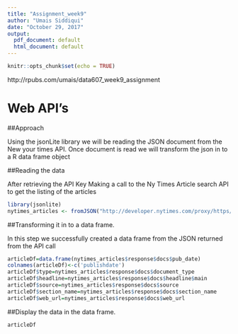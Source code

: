 ```yaml
---
title: "Assignment_week9"
author: "Umais Siddiqui"
date: "October 29, 2017"
output:
  pdf_document: default
  html_document: default
---
```


```r
knitr::opts_chunk$set(echo = TRUE)

```

http://rpubs.com/umais/data607_week9_assignment


# Web API's

##Approach

Using the jsonLite library we will be reading the JSON document from the New your times API. Once document is read we will transform the json in to a R data frame object

##Reading the data

After retrieving the API Key Making a call to the Ny Times Article search API to get the listing of the articles
```r
library(jsonlite)
nytimes_articles <- fromJSON("http://developer.nytimes.com/proxy/https/api.nytimes.com/svc/search/v2/articlesearch.json?api-key=d0aaa22b5c5e46dea282c685d7ecfb07")

```




##Transforming it in to a data frame.

In this step we successfully created a data frame from the JSON returned from the API call
```r
articleDf=data.frame(nytimes_articles$response$docs$pub_date)
colnames(articleDf)<-c('publishdate')
articleDf$type=nytimes_articles$response$docs$document_type
articleDf$headline=nytimes_articles$response$docs$headline$main
articleDf$source=nytimes_articles$response$docs$source
articleDf$section_name=nytimes_articles$response$docs$section_name
articleDf$web_url=nytimes_articles$response$docs$web_url

```


##Display the data in the data frame.

```r
articleDf

```



